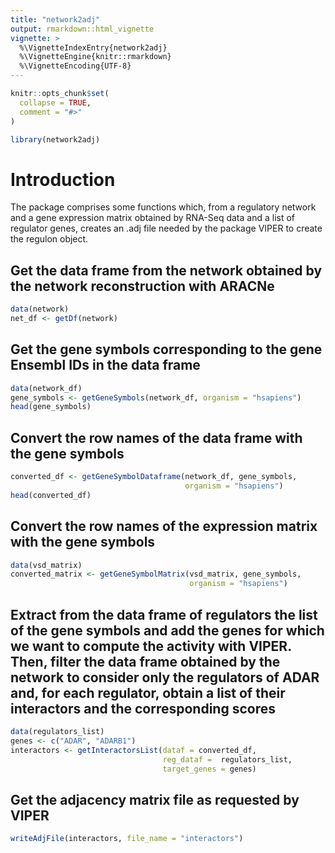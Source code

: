 ```yaml
---
title: "network2adj"
output: rmarkdown::html_vignette
vignette: >
  %\VignetteIndexEntry{network2adj}
  %\VignetteEngine{knitr::rmarkdown}
  %\VignetteEncoding{UTF-8}
---
```


```r
knitr::opts_chunk$set(
  collapse = TRUE,
  comment = "#>"
)
```

```r
library(network2adj)
```

# Introduction

The package comprises some functions which, from a regulatory network and a gene 
expression matrix obtained by RNA-Seq data and a list of regulator genes, 
creates an .adj file needed by the package VIPER to create the regulon object.

## Get the data frame from the network obtained by the network reconstruction with ARACNe

```r
data(network)
net_df <- getDf(network)
```

## Get the gene symbols corresponding to the gene Ensembl IDs in the data frame

```r
data(network_df)
gene_symbols <- getGeneSymbols(network_df, organism = "hsapiens")
head(gene_symbols)
```

## Convert the row names of the data frame with the gene symbols

```r
converted_df <- getGeneSymbolDataframe(network_df, gene_symbols, 
                                       organism = "hsapiens")
head(converted_df)
```

## Convert the row names of the expression matrix with the gene symbols

```r
data(vsd_matrix)
converted_matrix <- getGeneSymbolMatrix(vsd_matrix, gene_symbols, 
                                        organism = "hsapiens")
```

## Extract from the data frame of regulators the list of the gene symbols and add the genes for which we want to compute the activity with VIPER. Then, filter the data frame obtained by the network to consider only the regulators of ADAR and, for each regulator, obtain a list of their interactors and the corresponding scores

```r
data(regulators_list)
genes <- c("ADAR", "ADARB1")
interactors <- getInteractorsList(dataf = converted_df, 
                                  reg_dataf =  regulators_list, 
                                  target_genes = genes)
```

## Get the adjacency matrix file as requested by VIPER

```r
writeAdjFile(interactors, file_name = "interactors")
```
